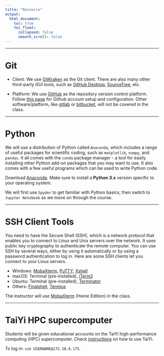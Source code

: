 ---
title: "Resource"
output:
  html_document:
    toc: true
    toc_float:
      collapsed: false
      smooth_scroll: false
---

***

# Git
* Client: We use [GitKraken](https://www.gitkraken.com/git-client) as the Git client. There are also many other third-party GUI tools, such as [GitHub Desktop](https://desktop.github.com/), [SourceTree](https://www.sourcetreeapp.com/), etc.  

* Platform: We use [GitHub](https://github.com) as the repository version control platform. Follow [this page](https://git-scm.com/book/en/v2/GitHub-Account-Setup-and-Configuration) for Github account setup and configuration. Other software/platform, like [gitlab](https://about.gitlab.com) or [bitbucket](https://bitbucket.org), will not be covered in the class. 

***

# Python

We will use a distribution of Python called `Anaconda`, which includes a range of useful packages for scientific coding, such as `matplotlib`, `numpy`, and `pandas`. It all comes with the `conda` package manager - a tool for easily installing other Python add-on packages that you may want to use. It also comes with a few useful programs which can be used to write Python code.  

Download [Anaconda](https://www.anaconda.com/products/individual). Make sure to install a **Python 3.x** version specific to your operating system.  

We will first use `Spyder` to get familiar with Python basics, then switch to `Jupyter Notebook` as we move on through the course.

***

# SSH Client Tools
You need to have the Secure Shell (SSH), which is a network protocol that enables you to connect to Linux and Unix servers over the network. It uses public key cryptography to authenticate the remote computer. You can use SSH by several ways, either by using it automatically or by using a password authentication to log in. Here are some SSH clients let you connect to your Linux servers. 

* Windows:
[MobaXterm](https://mobaxterm.mobatek.net), [PuTTY](https://www.chiark.greenend.org.uk/~sgtatham/putty),   [Xshell](https://www.netsarang.com/en/xshell)  
* macOS:
Terminal (pre-installed), [iTerm2](https://www.iterm2.com/)  
* Ubuntu:
Terminal (pre-installed), [Terminator](https://www.2daygeek.com/terminator-linux-terminal-emulator-supports-multiple-terminals-in-one-window)   
* Others:
[Finalshell](http://www.hostbuf.com),  [Termius](https://termius.com)  

The instructor will use [MobaXterm](https://mobaxterm.mobatek.net) (Home Edition) in the class.

***

# TaiYi HPC supercomputer
Students will be given educational accounts on the TaiYi high-performance computing (HPC) supercomputer. Check [instructions](http://hpc.sustech.edu.cn/index.html) on how to use TaiYi.

To log in: `ssh USERNAME@172.18.6.175`.

  